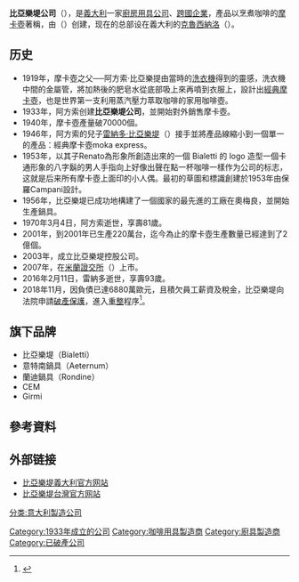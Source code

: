 
{{Infobox company
|name               = 比亞樂堤公司
|logo =
|foundation         = 1933年
|founder            = [[阿方索·比亞樂堤|阿方索·比亞樂堤]]
|location           = {{ITA}}{{link-it|克魯西納洛|Crusinallo}}
|area_served        = 全世界
|industry           = 廚房用具
|products           = 咖啡壺、咖啡機、鍋具
|homepage           = {{URL|http://www.bialetti.it}}
}}

'''比亞樂堤公司'''（{{lang-it|Bialetti}}），是[[義大利|義大利]]一家[[廚房用具|廚房用具]][[公司|公司]]、[[跨國企業|跨國企業]]，產品以烹煮咖啡的[[摩卡壺|摩卡壺]]著稱，由{{link-en|阿方索·比亞樂堤|Alfonso Bialetti}}（{{lang|it|Alfonso Bialetti}}）创建，现在的总部设在義大利的[[克魯西納洛|克魯西納洛]]（{{lang|it|Crusinallo}}）。

== 历史 ==
* 1919年，摩卡壺之父──阿方索·比亞樂提由當時的[[洗衣機|洗衣機]]得到的靈感，洗衣機中間的金屬管，將加熱後的肥皂水從底部吸上來再噴到衣服上，設計出[[經典摩卡壺|經典摩卡壺]]，也是世界第一支利用蒸汽壓力萃取咖啡的家用咖啡壺。
* 1933年，阿方索创建'''比亞樂堤公司'''，並開始對外銷售摩卡壺。
* 1940年，摩卡壺產量破70000個。
* 1946年，阿方索的兒子[[雷納多·比亞樂堤|雷納多·比亞樂堤]]（{{lang|it|Renato Bialetti}}）接手並將產品線縮小到一個單一的產品：經典摩卡壺moka express。
* 1953年，以其子Renato為形象所創造出來的一個 Bialetti 的 logo 造型一個卡通形象的八字鬍的男人手指向上好像出聲在點一杯咖啡一樣作为公司的标志，这就是后来所有摩卡壺上面印的小人偶。最初的草圖和標識創建於1953年由保羅Campani設計。
* 1956年，比亞樂堤已成功地構建了一個國家的最先進的工廠在奧梅良，並開始生產鍋具。
* 1970年3月4日，阿方索逝世，享壽81歲。
* 2001年，到2001年已生產220萬台，迄今為止的摩卡壺生產數量已經達到了2億個。
* 2003年，成立比亞樂堤控股公司。
* 2007年，在[[米蘭證交所|米蘭證交所]]（{{lang|it|Borsa Italiana}}）上市。
* 2016年2月11日，雷納多逝世，享壽93歲。
* 2018年11月，因負債已達6880萬歐元，且積欠員工薪資及稅金，比亞樂堤向法院申請[[破產保護|破產保護]]，進入[[重整|重整]]程序<ref>{{Cite web |url=https://tw.news.yahoo.com/%E6%81%90%E6%80%95%E8%B2%B7%E4%B8%8D%E5%88%B0%E4%BA%86-%E7%BE%A9%E5%A4%A7%E5%88%A9%E6%91%A9%E5%8D%A1%E5%A3%BA%E5%A4%A7%E5%BB%A0bialetti%E5%AE%A3%E5%91%8A%E7%A0%B4%E7%94%A2-093217937.html |title=恐怕買不到了？ 義大利摩卡壺大廠Bialetti宣告破產 |access-date=2018-11-02 |archive-date=2018-11-02 |archive-url=https://web.archive.org/web/20181102175614/https://tw.news.yahoo.com/%E6%81%90%E6%80%95%E8%B2%B7%E4%B8%8D%E5%88%B0%E4%BA%86-%E7%BE%A9%E5%A4%A7%E5%88%A9%E6%91%A9%E5%8D%A1%E5%A3%BA%E5%A4%A7%E5%BB%A0bialetti%E5%AE%A3%E5%91%8A%E7%A0%B4%E7%94%A2-093217937.html |dead-url=no }}</ref>。

== 旗下品牌 ==
* 比亞樂堤（Bialetti）
* 意特南鍋具（Aeternum）
* 蘭迪鍋具（Rondine）
* CEM
* Girmi

==參考資料==
<references/>

== 外部链接 ==
{{commonscat|Bialetti}}
* [https://web.archive.org/web/20130802212715/http://www.bialetti.it/ 比亞樂堤義大利官方网站]
* [http://www.bialetti.com.tw/ 比亞樂堤台灣官方网站] {{Wayback|url=http://www.bialetti.com.tw/ |date=20160304211528 }}

[[分类:意大利製造公司|分类:意大利製造公司]]
[[Category:1933年成立的公司|Category:1933年成立的公司]]
[[Category:咖啡用具製造商|Category:咖啡用具製造商]]
[[Category:廚具製造商|Category:廚具製造商]]
[[Category:已破產公司|Category:已破產公司]]